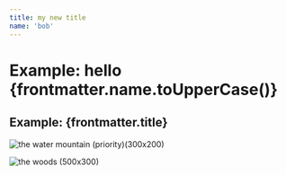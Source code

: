 ```yaml
---
title: my new title
name: 'bob'
---
```


# Example: hello {frontmatter.name.toUpperCase()}
## Example: {frontmatter.title}


![the water mountain (priority)(300x200) ](water.jpg)

![the woods (500x300) ](woods.jpg)





